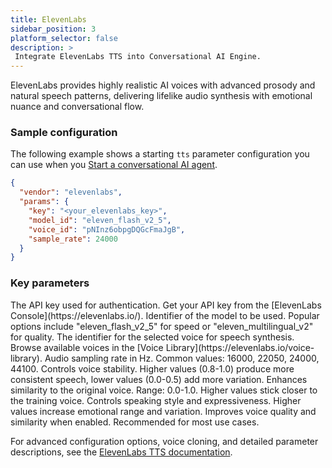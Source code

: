 ```yaml
---
title: ElevenLabs
sidebar_position: 3
platform_selector: false
description: >
 Integrate ElevenLabs TTS into Conversational AI Engine.
---
```



ElevenLabs provides highly realistic AI voices with advanced prosody and natural speech patterns, delivering lifelike audio synthesis with emotional nuance and conversational flow.

### Sample configuration

The following example shows a starting `tts` parameter configuration you can use when you [Start a conversational AI agent](../../rest-api/join).

```json
{
  "vendor": "elevenlabs",
  "params": {
    "key": "<your_elevenlabs_key>",
    "model_id": "eleven_flash_v2_5",
    "voice_id": "pNInz6obpgDQGcFmaJgB",
    "sample_rate": 24000
  }
}
```

### Key parameters

<ParameterList title="params" required={true}>
 <Parameter name="key" type="string" required={true}>  
 The API key used for authentication. Get your API key from the [ElevenLabs Console](https://elevenlabs.io/).
 </Parameter>
 <Parameter name="model_id" type="string" required={true}>
 Identifier of the model to be used. Popular options include "eleven_flash_v2_5" for speed or "eleven_multilingual_v2" for quality.
 </Parameter>
 <Parameter name="voice_id" type="string" required={true}>  
 The identifier for the selected voice for speech synthesis. Browse available voices in the [Voice Library](https://elevenlabs.io/voice-library).
 </Parameter>
 <Parameter name="sample_rate" type="integer" defaultValue="24000" required={false}>
 Audio sampling rate in Hz. Common values: 16000, 22050, 24000, 44100.
 </Parameter>  
 <Parameter name="stability" type="number" required={false}>
 Controls voice stability. Higher values (0.8-1.0) produce more consistent speech, lower values (0.0-0.5) add more variation.
 </Parameter>
 <Parameter name="similarity_boost" type="number" required={false}>
 Enhances similarity to the original voice. Range: 0.0-1.0. Higher values stick closer to the training voice.
 </Parameter>
 <Parameter name="style" type="number" required={false}>
 Controls speaking style and expressiveness. Higher values increase emotional range and variation.
 </Parameter>
 <Parameter name="use_speaker_boost" type="boolean" required={false}>
 Improves voice quality and similarity when enabled. Recommended for most use cases.
 </Parameter>
</ParameterList>

For advanced configuration options, voice cloning, and detailed parameter descriptions, see the [ElevenLabs TTS documentation](https://elevenlabs.io/docs/capabilities/text-to-speech).
